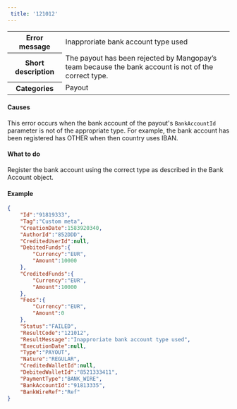```yaml
---  
 title: '121012'  
---  
```

  
<table>
    <tbody>
        <tr>
            <th class="header"><strong>Error message</strong></th>
            <td class="content">Inapproriate bank account type used</td>
        </tr>
        <tr>
            <th class="header"><strong>Short description</strong></th>
            <td class="content">The payout has been rejected by Mangopay’s team because the bank account is not of the correct type.</td>
        </tr>
        <tr>
            <th class="header"><strong>Categories</strong></th>
            <td class="content">  
<div class="label">Payout</div>
</td>
        </tr>
    </tbody>
</table>  

#### Causes  

This error occurs when the bank account of the payout's `BankAccountId` parameter is not of the appropriate type. For example, the bank account has been registered has OTHER when then country uses IBAN.   

#### What to do  

Register the bank account using the correct type as described in the Bank Account object.  

#### Example  
```json API Response
{
    "Id":"91819333",
    "Tag":"Custom meta",
    "CreationDate":1583920340,
    "AuthorId":"852DDD",
    "CreditedUserId":null,
    "DebitedFunds":{
        "Currency":"EUR",
        "Amount":10000
    },
    "CreditedFunds":{
        "Currency":"EUR",
        "Amount":10000
    },
    "Fees":{
        "Currency":"EUR",
        "Amount":0
    },
    "Status":"FAILED",
    "ResultCode":"121012",
    "ResultMessage":"Inapproriate bank account type used",
    "ExecutionDate":null,
    "Type":"PAYOUT",
    "Nature":"REGULAR",
    "CreditedWalletId":null,
    "DebitedWalletId":"8521333411",
    "PaymentType":"BANK_WIRE",
    "BankAccountId":"91813335",
    "BankWireRef":"Ref"
}
```